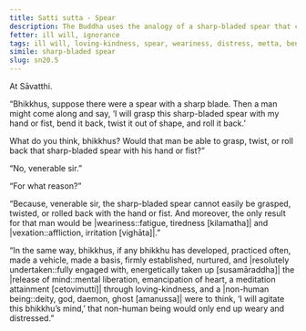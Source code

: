 ```yaml
---
title: Satti sutta - Spear
description: The Buddha uses the analogy of a sharp-bladed spear that cannot be easily grasped, twisted, or rolled back to illustrate the power of loving-kindness in protecting the mind from agitation by non-human beings.
fetter: ill will, ignorance
tags: ill will, loving-kindness, spear, weariness, distress, metta, benevolent mind, release of mind, non-human beings, sn, sn12-21, sn20
simile: sharp-bladed spear
slug: sn20.5
---
```


At Sāvatthi.

“Bhikkhus, suppose there were a spear with a sharp blade. Then a man might come along and say, ‘I will grasp this sharp-bladed spear with my hand or fist, bend it back, twist it out of shape, and roll it back.’

What do you think, bhikkhus? Would that man be able to grasp, twist, or roll back that sharp-bladed spear with his hand or fist?”

“No, venerable sir.”

“For what reason?”

“Because, venerable sir, the sharp-bladed spear cannot easily be grasped, twisted, or rolled back with the hand or fist. And moreover, the only result for that man would be |weariness::fatigue, tiredness [kilamatha]| and |vexation::affliction, irritation [vighāta]|.”

“In the same way, bhikkhus, if any bhikkhu has developed, practiced often, made a vehicle, made a basis, firmly established, nurtured, and |resolutely undertaken::fully engaged with, energetically taken up [susamāraddha]| the |release of mind::mental liberation, emancipation of heart, a meditation attainment [cetovimutti]| through loving-kindness, and a |non-human being::deity, god, daemon, ghost [amanussa]| were to think, ‘I will agitate this bhikkhu’s mind,’ that non-human being would only end up weary and distressed.”